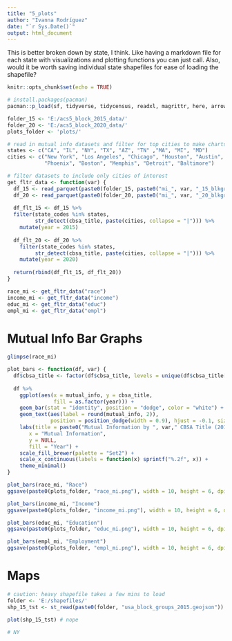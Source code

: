 ```yaml
---
title: "5_plots"
author: "Ivanna Rodríguez"
date: "`r Sys.Date()`"
output: html_document
---
```


This is better broken down by state, I think. Like having a markdown file for each state with visualizations and plotting functions you can just call. Also, would it be worth saving individual state shapefiles for ease of loading the shapefile?

```r
knitr::opts_chunk$set(echo = TRUE)
```

```r
# install.packages(pacman)
pacman::p_load(sf, tidyverse, tidycensus, readxl, magrittr, here, arrow)
```

```r
folder_15 <- 'E:/acs5_block_2015_data/'
folder_20 <- 'E:/acs5_block_2020_data/'
plots_folder <- 'plots/'
```


```r
# read in mutual info datasets and filter for top cities to make charts
states <- c("CA", "IL", "NY", "TX", "AZ", "TN" ,"MA", "MI", "MD")
cities <- c("New York", "Los Angeles", "Chicago", "Houston", "Austin", 
            "Phoenix", "Boston", "Memphis", "Detroit", "Baltimore")

# filter datasets to include only cities of interest
get_fltr_data <- function(var) {
  df_15 <- read_parquet(paste0(folder_15, paste0("mi_", var, "_15_blkgrp_all_states.parquet"))) %>% ungroup()
  df_20 <- read_parquet(paste0(folder_20, paste0("mi_", var, "_20_blkgrp_all_states.parquet"))) %>% ungroup()
  
  df_flt_15 <- df_15 %>%
  filter(state_codes %in% states,
         str_detect(cbsa_title, paste(cities, collapse = "|"))) %>%
    mutate(year = 2015)
  
  df_flt_20 <- df_20 %>%
    filter(state_codes %in% states,
         str_detect(cbsa_title, paste(cities, collapse = "|"))) %>%
    mutate(year = 2020)
  
  return(rbind(df_flt_15, df_flt_20))
}
```

```r
race_mi <- get_fltr_data("race")
income_mi <- get_fltr_data("income")
educ_mi <- get_fltr_data("educ")
empl_mi <- get_fltr_data("empl")
```


# Mutual Info Bar Graphs

```r
glimpse(race_mi)
```

```r
plot_bars <- function(df, var) {
  df$cbsa_title <- factor(df$cbsa_title, levels = unique(df$cbsa_title[order(df$cbsa_title)]))
  
  df %>%
    ggplot(aes(x = mutual_info, y = cbsa_title, 
               fill = as.factor(year))) +
    geom_bar(stat = "identity", position = "dodge", color = "white") + # Removed black border
    geom_text(aes(label = round(mutual_info, 2)), 
              position = position_dodge(width = 0.9), hjust = -0.1, size = 3) +
    labs(title = paste0("Mutual Information by ", var," CBSA Title (2015 vs 2020)"),
       x = "Mutual Information",
       y = NULL,
       fill = "Year") +
    scale_fill_brewer(palette = "Set2") + 
    scale_x_continuous(labels = function(x) sprintf("%.2f", x)) + 
    theme_minimal()
}
```


```r
plot_bars(race_mi, "Race")
ggsave(paste0(plots_folder, "race_mi.png"), width = 10, height = 6, dpi = 300)

plot_bars(income_mi, "Income")
ggsave(paste0(plots_folder, "income_mi.png"), width = 10, height = 6, dpi = 300)

plot_bars(educ_mi, "Education")
ggsave(paste0(plots_folder, "educ_mi.png"), width = 10, height = 6, dpi = 300)

plot_bars(empl_mi, "Employment")
ggsave(paste0(plots_folder, "empl_mi.png"), width = 10, height = 6, dpi = 300)
```



# Maps


```r
# caution: heavy shapefile takes a few mins to load
folder <- 'E:/shapefiles/'
shp_15_tst <- st_read(paste0(folder, "usa_block_groups_2015.geojson"))
```
```r
plot(shp_15_tst) # nope
```

```r
# NY

```

